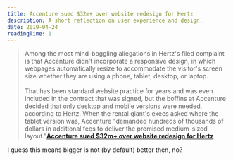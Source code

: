 ```yaml
---
title: Accenture sued $32m+ over website redesign for Hertz
description: A short reflection on user experience and design.
date: 2019-04-24
readingTime: 1
---
```


>Among the most mind-boggling allegations in Hertz's filed complaint is that Accenture didn't incorporate a responsive design, in which webpages automatically resize to accommodate the visitor's screen size whether they are using a phone, tablet, desktop, or laptop.
<br /><br />
That has been standard website practice for years and was even included in the contract that was signed, but the boffins at Accenture decided that only desktop and mobile versions were needed, according to Hertz. When the rental giant's execs asked where the tablet version was, Accenture "demanded hundreds of thousands of dollars in additional fees to deliver the promised medium-sized layout.”**[Accenture sued $32m+ over website redesign for Hertz](https://www.theregister.co.uk/2019/04/23/hertz_accenture_lawsuit/)**

I guess this means bigger is not (by default) better then, no?